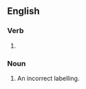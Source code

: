 ==English==

===Verb===
{{head|en|verb form}}

# {{present participle of|mislabel|lang=en|nocat=1}}

===Noun===
{{en-noun}}

# An incorrect labelling.